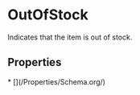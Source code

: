  
# OutOfStock

Indicates that the item is out of stock.

## Properties

<Grid>
* [](/Properties/Schema.org/)
</Grid>

